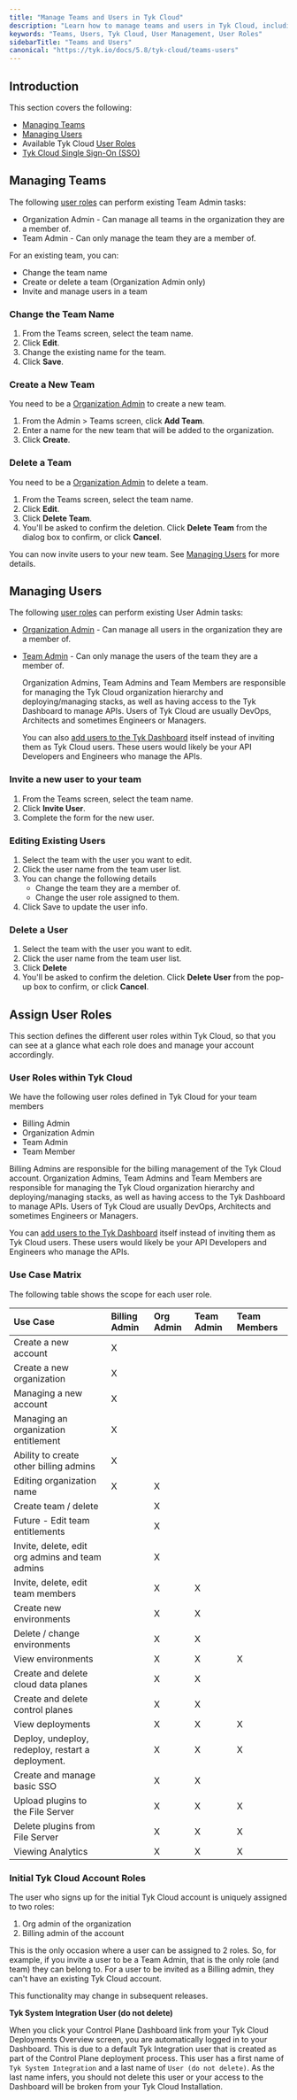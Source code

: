 ```yaml
---
title: "Manage Teams and Users in Tyk Cloud"
description: "Learn how to manage teams and users in Tyk Cloud, including user roles, team management, and single sign-on (SSO) configuration."
keywords: "Teams, Users, Tyk Cloud, User Management, User Roles"
sidebarTitle: "Teams and Users"
canonical: "https://tyk.io/docs/5.8/tyk-cloud/teams-users"
---
```


## Introduction

This section covers the following:

- [Managing Teams](/docs/5.8/#managing-teams)
- [Managing Users](/docs/5.8/tyk-cloud/teams-users)
- Available Tyk Cloud [User Roles](/docs/5.8/tyk-cloud/teams-users#user-roles-within-tyk-cloud)
- [Tyk Cloud Single Sign-On (SSO)](/docs/5.8/tyk-cloud/teams-users/single-sign-on)

## Managing Teams 

The following [user roles](/docs/5.8/tyk-cloud/teams-users#user-roles-within-tyk-cloud) can perform existing Team Admin tasks:

* Organization Admin - Can manage all teams in the organization they are a member of.
* Team Admin - Can only manage the team they are a member of.

For an existing team, you can:

* Change the team name
* Create or delete a team (Organization Admin only)
* Invite and manage users in a team
  
### Change the Team Name

1. From the Teams screen, select the team name.
2. Click **Edit**.
3. Change the existing name for the team.
4. Click **Save**.

### Create a New Team

You need to be a [Organization Admin](/docs/5.8/tyk-cloud/teams-users#assign-user-roles) to create a new team.

1. From the Admin > Teams screen, click **Add Team**.
2. Enter a name for the new team that will be added to the organization.
3. Click **Create**.

### Delete a Team

You need to be a [Organization Admin](/docs/5.8/tyk-cloud/teams-users#assign-user-roles) to delete a team.

1. From the Teams screen, select the team name.
2. Click **Edit**.
3. Click **Delete Team**.
4. You'll be asked to confirm the deletion. Click **Delete Team** from the dialog box to confirm, or click **Cancel**.

You can now invite users to your new team. See [Managing Users](/docs/5.8/tyk-cloud/teams-users) for more details.


## Managing Users

The following [user roles](/docs/5.8/tyk-cloud/teams-users#user-roles-within-tyk-cloud) can perform existing User Admin tasks:

* [Organization Admin](/docs/5.8/tyk-cloud/teams-users#assign-user-roles) - Can manage all users in the organization they are a member of.
* [Team Admin](/docs/5.8/tyk-cloud/teams-users#assign-user-roles) - Can only manage the users of the team they are a member of.



    <Note>
    Organization Admins, Team Admins and Team Members are responsible for managing the Tyk Cloud organization hierarchy and deploying/managing stacks, as well as having access to the Tyk Dashboard to manage APIs. Users of Tyk Cloud are usually DevOps, Architects and sometimes Engineers or Managers.

    You can also [add users to the Tyk Dashboard](/docs/5.8/api-management/user-management#manage-tyk-dashboard-users) itself instead of inviting them as Tyk Cloud users. These users would likely be your API Developers and Engineers who manage the APIs.
    </Note>


### Invite a new user to your team

1. From the Teams screen, select the team name.
2. Click **Invite User**.
3. Complete the form for the new user.

### Editing Existing Users

1. Select the team with the user you want to edit.
2. Click the user name from the team user list.
3. You can change the following details
   * Change the team they are a member of.
   * Change the user role assigned to them.
4. Click Save to update the user info.

### Delete a User

1. Select the team with the user you want to edit.
2. Click the user name from the team user list.
3. Click **Delete**
4. You'll be asked to confirm the deletion. Click **Delete User** from the pop-up box to confirm, or click **Cancel**.


## Assign User Roles

This section defines the different user roles within Tyk Cloud, so that you can see at a glance what each role does and manage your account accordingly.

### User Roles within Tyk Cloud

We have the following user roles defined in Tyk Cloud for your team members

* Billing Admin
* Organization Admin
* Team Admin
* Team Member

Billing Admins are responsible for the billing management of the Tyk Cloud account. Organization Admins, Team Admins and Team Members are responsible for managing the Tyk Cloud organization hierarchy and deploying/managing stacks, as well as having access to the Tyk Dashboard to manage APIs. Users of Tyk Cloud are usually DevOps, Architects and sometimes Engineers or Managers.

You can [add users to the Tyk Dashboard](/docs/5.8/api-management/user-management#manage-tyk-dashboard-users) itself instead of inviting them as Tyk Cloud users. These users would likely be your API Developers and Engineers who manage the APIs.   

### Use Case Matrix

The following table shows the scope for each user role.


| Use Case                                          | Billing Admin | Org Admin | Team Admin | Team Members |
| :--------------------------------------------------- | :--------------- | :----------- | :------------ | :-------------- |
| Create a new account                              | X             |           |            |              |
| Create a new organization                         | X             |           |            |              |
| Managing a new account                            | X             |           |            |              |
| Managing an organization entitlement              | X             |           |            |              |
| Ability to create other billing admins            | X             |           |            |              |
| Editing organization name                         | X             | X         |            |              |
| Create team / delete                              |               | X         |            |              |
| Future - Edit team entitlements                   |               | X         |            |              |
| Invite, delete, edit org admins and team admins   |               | X         |            |              |
| Invite, delete, edit team members                 |               | X         | X          |              |
| Create new environments                           |               | X         | X          |              |
| Delete / change environments                      |               | X         | X          |              |
| View environments                                 |               | X         | X          | X            |
| Create and delete cloud data planes               |               | X         | X          |              |
| Create and delete control planes                  |               | X         | X          |              |
| View deployments                                  |               | X         | X          | X            |
| Deploy, undeploy, redeploy, restart a deployment. |               | X         | X          | X            |
| Create and manage basic SSO                       |               | X         | X          |              |
| Upload plugins to the File Server                 |               | X         | X          | X            |
| Delete plugins from File Server                   |               | X         | X          | X            |
| Viewing Analytics                                 |               | X         | X          | X            |

### Initial Tyk Cloud Account Roles

The user who signs up for the initial Tyk Cloud account is uniquely assigned to two roles:

1. Org admin of the organization
2. Billing admin of the account

This is the only occasion where a user can be assigned to 2 roles. So, for example, if you invite a user to be a Team Admin, that is the only role (and team) they can belong to. For a user to be invited as a Billing admin, they can't have an existing Tyk Cloud account.


<Note>
This functionality may change in subsequent releases.
</Note>


**Tyk System Integration User (do not delete)**

When you click your Control Plane Dashboard link from your Tyk Cloud Deployments Overview screen, you are automatically logged in to your Dashboard. This is due to a default Tyk Integration user that is created as part of the Control Plane deployment process. This user has a first name of `Tyk System Integration` and a last name of `User (do not delete)`. As the last name infers, you should not delete this user or your access to the Dashboard will be broken from your Tyk Cloud Installation.


